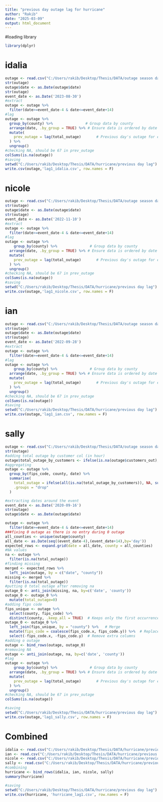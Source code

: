 ```yaml
---
title: "previous day outage lag for hurricane"
author: "Rakib"
date: "2025-03-09"
output: html_document
---
```

#loading library
```r
library(dplyr)
```

# idalia
```r
outage <- read.csv("C:/Users/rakib/Desktop/Thesis/DATA/outage season data/2023_s.csv")
str(outage)
outage$date <- as.Date(outage$date)
str(outage)
event_date <- as.Date('2023-08-30')
#extract
outage <- outage %>%
  filter(date>=event_date-4 & date<=event_date+14)
#lag
outage <- outage %>%
  group_by(county) %>%               # Group data by county
  arrange(date, .by_group = TRUE) %>% # Ensure data is ordered by date within each county
  mutate(
    prev_outage = lag(total_outage)       # Previous day's outage for each county
  ) %>%
  ungroup()
#checking NA, should be 67 in prev_outage
colSums(is.na(outage))
#saving
setwd("C:/Users/rakib/Desktop/Thesis/DATA/hurricane/previous day lag")
write.csv(outage,'lag1_idalia.csv', row.names = F)
```

# nicole
```r
outage <- read.csv("C:/Users/rakib/Desktop/Thesis/DATA/outage season data/2022_s.csv")
str(outage)
outage$date <- as.Date(outage$date)
str(outage)
event_date <- as.Date('2022-11-10')
#extract
outage <- outage %>%
  filter(date>=event_date-4 & date<=event_date+14)
#lag
outage <- outage %>%
    group_by(county) %>%               # Group data by county
  arrange(date, .by_group = TRUE) %>% # Ensure data is ordered by date within each county
  mutate(
    prev_outage = lag(total_outage)       # Previous day's outage for each county
  ) %>%
  ungroup()
#checking NA, should be 67 in prev_outage
colSums(is.na(outage))
#saving
setwd("C:/Users/rakib/Desktop/Thesis/DATA/hurricane/previous day lag")
write.csv(outage,'lag1_nicole.csv', row.names = F)
```

# ian
```r
outage <- read.csv("C:/Users/rakib/Desktop/Thesis/DATA/outage season data/2022_s.csv")
str(outage)
outage$date <- as.Date(outage$date)
str(outage)
event_date <- as.Date('2022-09-28')
#extract
outage <- outage %>%
  filter(date>=event_date-4 & date<=event_date+14)
#lag
outage <- outage %>%
    group_by(county) %>%               # Group data by county
  arrange(date, .by_group = TRUE) %>% # Ensure data is ordered by date within each county
  mutate(
    prev_outage = lag(total_outage)       # Previous day's outage for each county
  ) %>%
  ungroup()
#checking NA, should be 67 in prev_outage
colSums(is.na(outage))
#saving
setwd("C:/Users/rakib/Desktop/Thesis/DATA/hurricane/previous day lag")
write.csv(outage,'lag1_ian.csv', row.names = F)
```

# sally
```r
outage <- read.csv("C:/Users/rakib/Desktop/Thesis/DATA/outage season data/2020_s.csv")
str(outage)
#adding total outage by customer col (in hour)
outage$total_outage_by_customers <- ifelse(is.na(outage$customers_out),NA, outage$customers_out*0.25)
#aggregating
outage <- outage %>%
  group_by(fips_code, county, date) %>%
  summarise(
    total_outage = ifelse(all(is.na(total_outage_by_customers)), NA, sum(total_outage_by_customers, na.rm = TRUE)),
    .groups = "drop"
  )

#extracting dates around the event
event_date <- as.Date('2020-09-16')
str(outage)
outage$date <- as.Date(outage$date)

outage <- outage %>%
  filter(date>=event_date-4 & date<=event_date+14)
###fixing 0 outage as there is no entry during 0 outage
all_counties <- unique(outage$county)
all_date <- as.Date(seq((event_date-4),(event_date+14),by='day'))
expected_rows <- expand.grid(date = all_date, county = all_counties)
#NA values
na <- outage %>%
  filter(is.na(total_outage))
#finding missing
merged <- expected_rows %>%
  left_join(outage, by = c("date", "county"))
missing <- merged %>%
  filter(is.na(total_outage))
#putting 0 total outage after removing na
outage_0 <- anti_join(missing, na, by=c('date', 'county'))
outage_0 <- outage_0 %>%
  mutate(total_outage=0)
#adding fips code
fips_unique <- outage %>%
  select(county, fips_code) %>%
  distinct(county, .keep_all = TRUE)  # Keeps only the first occurrence
outage_0 <- outage_0 %>%
  left_join(fips_unique, by = "county") %>%   # Merge
  mutate(fips_code = coalesce(fips_code.x, fips_code.y)) %>%  # Replace missing values
  select(-fips_code.x, -fips_code.y)  # Remove extra columns
#adding o outage
outage <- bind_rows(outage, outage_0)
#removing NA
outage <- anti_join(outage, na, by=c('date', 'county'))
#lag
outage <- outage %>%
    group_by(county) %>%               # Group data by county
  arrange(date, .by_group = TRUE) %>% # Ensure data is ordered by date within each county
  mutate(
    prev_outage = lag(total_outage)       # Previous day's outage for each county
  ) %>%
  ungroup()
#checking NA, should be 67 in prev_outage
colSums(is.na(outage))

#saving
setwd("C:/Users/rakib/Desktop/Thesis/DATA/hurricane/previous day lag")
write.csv(outage,'lag1_sally.csv', row.names = F)
```

# Combined
```r
idalia <- read.csv("C:/Users/rakib/Desktop/Thesis/DATA/hurricane/previous day lag/lag1_idalia.csv")
ian <- read.csv("C:/Users/rakib/Desktop/Thesis/DATA/hurricane/previous day lag/lag1_ian.csv")
nicole <- read.csv("C:/Users/rakib/Desktop/Thesis/DATA/hurricane/previous day lag/lag1_nicole.csv")
sally <- read.csv("C:/Users/rakib/Desktop/Thesis/DATA/hurricane/previous day lag/lag1_sally.csv")
#combining
hurricane <- bind_rows(idalia, ian, nicole, sally)
summary(hurricane)

#saving
setwd("C:/Users/rakib/Desktop/Thesis/DATA/hurricane/previous day lag")
write.csv(hurricane, 'hurricane_lag1.csv', row.names = F)
```